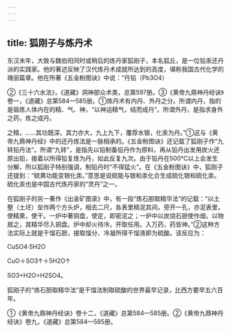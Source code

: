 ```yaml
---
---
---
```

title: 狐刚子与炼丹术
---



东汉末年，大致与魏伯阳同时或稍后的炼丹家狐刚子，本名狐丘，是一位铅汞还丹派的实践家。他的著述反映了汉代炼丹术成就所达到的高度，堪称我国古代化学的瑰丽篇章。他在所著《五金粉图诀》中说：“丹铅（Pb3O4）

②《三十六水法》，《道藏》洞神部众术类，总第597册。③《黄帝九鼎神丹经诀》卷一，《道藏》总第584—585册。①炼丹术有内丹、外丹之分。所谓内丹，指的是锻炼人体内在的精、气、神，“以神运精气，结而成丹”。所谓外丹，是指求身外之药，炼之成丹。

之精，……其功既深，其力亦大，九上九下，覆荐水银，化汞为丹。”①这与《黄帝九鼎神丹经》中的还丹炼法是一脉相承的。《五金粉图诀》还记载了狐刚子作“九转铅丹法”。所谓“九转”，是指先以铅制备铅丹作为原料，再从铅丹出发用炭火还原出铅，接着以所得铅复炼为丹，如此反复九次。由于铅丹在500℃以上会发生分解，所以狐刚子特别强调，制铅丹时“不得猛火”。在《五金粉图诀》中，狐刚子还提到：“硫黄功能变银化汞。”意思是说硫能与银和汞化合生成硫化银和硫化汞。硫化汞也是中国古代炼丹家的“灵丹”之一。

在狐刚子的另一著作《出金矿图录》中，有一段“炼石胆取精华法”的记载：“以土墼（土坯）垒作两个方头炉，相去二尺，各表里精泥其间，旁开一孔，亦泥表里，使精熏，使干。一炉中著铜盘，使定，即密泥之；一炉中以炭烧石胆使作烟，以物扇之，其精华尽入铜盘。炉中却火待冷，开取任用。入万药，药皆神。”②这种方法实际上就是干馏石胆，接取馏分、冷凝所得干馏液即为硫酸。该反应为：

CuSO4·5H2O

CuO＋SO3↑＋5H2O↑

SO3+H2O=H2SO4。

狐刚子的“炼石胆取精华法”是干馏法制取硫酸的世界最早记录，比西方要早五六百年。

①《黄帝九鼎神丹经诀》卷十二，《道藏》总第584—585册。②《黄帝九鼎神丹经诀》卷九，《道藏》总第584—585册。
